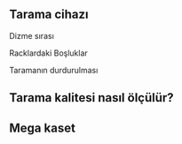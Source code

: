 ## Tarama cihazı

Dizme sırası

Racklardaki Boşluklar

Taramanın durdurulması

## Tarama kalitesi nasıl ölçülür?

## Mega kaset
